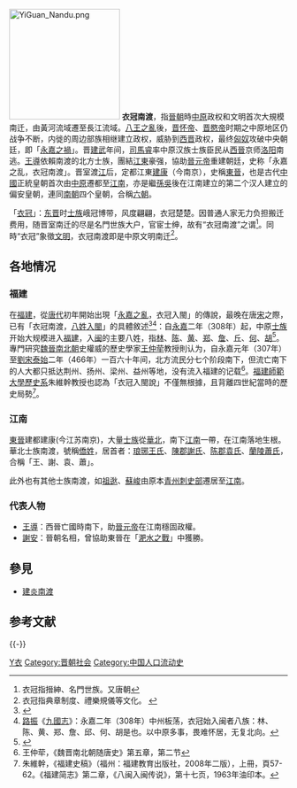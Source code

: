 [[File:YiGuan_Nandu.png|200px]]
'''衣冠南渡'''，指[[晉朝|晉朝]]時[[中原|中原]]政权和文明首次大規模南迁，由黃河流域遷至長江流域。[[八王之亂|八王之亂]]後，[[晋怀帝|晋怀帝]]、[[晋愍帝|晋愍帝]]时期之中原地区仍战争不断，内徙的周边部族相继建立政权，威胁到[[西晋|西晋]]政权，最终[[匈奴|匈奴]]攻破中央朝廷，即「[[永嘉之禍|永嘉之禍]]」。晋[[建武_(东晋)|建武]]年间，[[司馬睿|司馬睿]]率中原汉族士族臣民从[[西晉|西晉]]京师[[洛阳|洛阳]]南逃。[[王導|王導]]依賴南渡的北方士族，團結[[江東|江東]]豪强，協助[[晉元帝|晉元帝]]重建朝廷，史称「永嘉之乱，衣冠南渡」。晋室渡[[長江|江]]后，定都江東[[建康|建康]]（今南京），史稱[[東晉|東晉]]，也是古代[[中國|中國]]正統皇朝首次由[[中原|中原]]遷都至[[江南|江南]]，亦是繼[[孫吳|孫吳]]後在江南建立的第二个汉人建立的偏安皇朝，連同[[南朝|南朝]]四个皇朝，合稱[[六朝|六朝]]。

「[[衣冠|衣冠]]」：[[东晋|东晋]]时[[士族|士族]]峨冠博带，风度翩翩，衣冠楚楚。因普通人家无力负担搬迁费用，随晋室南迁的尽是名門世族大户，官宦士绅，故有“衣冠南渡”之谓<ref>衣冠指搢紳、名門世族。{{cite wikisource|wslanguage=zh|wslink=昭明文選/卷40#奏彈王源|title=《昭明文選·沈約·奏彈王源》|quote=自宋氏失御，禮教雕襄，衣冠之族日失其序。}}又唐朝{{cite wikisource|author=李白|authorlink=李白| wslanguage=zh| wslink=登金陵鳳凰臺|title=《登金陵鳳凰臺》|quote=吳宮花草埋幽徑，晉代衣冠成古丘。}}</ref>。同時“衣冠”象徵[[文明|文明]]，衣冠南渡即是中原文明南迁<ref>衣冠指典章制度、禮樂規儀等文化。{{cite wikisource|wslanguage=zh|wslink=昭明文選/卷36#天監三年策秀才文三首|author=任彥昇|authorlink=任昉|title=《昭明文選·卷36·天監三年策秀才》|quote=何者？百王之弊，齊季斯甚，衣冠禮樂，掃地無餘。}} {{cite wikisource|wslanguage=zh|wslink=隋書/卷49|title=《隋書·卷四十九·牛弘傳》|quote=素歎曰：『衣冠禮樂盡在此矣，非吾所及也。』}}</ref>。

== 各地情况 ==
=== 福建 ===
在[[福建|福建]]，從[[唐代|唐代]]初年開始出現「[[永嘉之亂|永嘉之亂]]，衣冠入閩」的傳說，最晚在唐[[宋|宋]]之際，已有「衣冠南渡，[[八姓入閩|八姓入閩]]」的具體敘述<ref>{{cite web|title=《全唐詩》卷七百六十一‧《永嘉亂，衣冠南渡，流落南泉，作憶昔吟》|author=[[詹琲|詹琲]]|url=http://ctext.org/quantangshi/761/zh|quote=憶昔永嘉際，中原板蕩年。衣冠墜塗炭，輿輅染腥膻，國勢多危厄，宗人苦播遷。南來頻灑淚，渴驥每思泉。|publisher=中國哲學書電子化計劃|accessdate=2021-12-26}}</ref><ref>[[路振|路振]]《[[九國志|九國志]]》：永嘉二年（308年）中州板荡，衣冠始入闽者八族：林、陈、黄、郑、詹、邱、何、胡是也。以中原多事，畏难怀居，无复北向。</ref>：自[[永嘉|永嘉]]二年（308年）起，中原[[士族|士族]]开始大规模进入[[福建|福建]]，入[[闽|闽]]的主要八姓，指[[林姓|林]]、[[陈|陈]]、[[黄|黄]]、[[郑|郑]]、[[詹|詹]]、[[丘姓|丘]]、[[何|何]]、[[胡|胡]]<ref>{{cite wikisource|wslanguage=zh|title=《淳熙三山志·卷26》 |author=梁克家等人 |authorlink= 梁克家 |quote=爰自永嘉之末，南渡者率入閩，陳、鄭、林、黃、詹、丘、何、胡，昔實先之。|wslink=淳熙三山志/卷26}}</ref>。專門研究[[魏晉南北朝|魏晉南北朝]]史權威的歷史學家[[王仲荦|王仲荦]]教授則认为，自永嘉元年（307年）至[[劉宋|劉宋]][[泰始_(劉宋)|泰始]]二年（466年）一百六十年间，北方流民分七个阶段南下，但流亡南下的人大都只抵达荆州、扬州、梁州、益州等地，没有流入福建的记载<ref>王仲荦，《魏晋南北朝随唐史》第五章，第二节</ref>。[[福建師範大學|福建師範大學]][[歷史系|歷史系]]朱維幹教授也認為「衣冠入閩說」不僅無根據，且背離四世紀當時的歷史局勢<ref>朱維幹，《福建史稿》（福州：福建教育出版社，2008年二版），上冊，頁57-62。《福建简志》第二章，《八闽入闽传说》，第十七页，1963年油印本。</ref>。

=== 江南 ===
[[東晉|東晉]]建都建康(今江苏南京)，大量[[士族|士族]]從[[華北|華北]]，南下[[江南|江南]]一帶，在江南落地生根。華北士族南渡，號稱[[僑姓|僑姓]]，居首者：[[琅琊王氏|琅琊王氏]]、[[陳郡謝氏|陳郡謝氏]]、[[陈郡袁氏|陈郡袁氏]]、[[蘭陵蕭氏|蘭陵蕭氏]]，合稱「王、謝、袁、蕭」。

此外也有其他士族南渡，如[[祖逖|祖逖]]、[[蘇峻|蘇峻]]由原本[[青州刺史部|青州刺史部]]遷居至[[江南|江南]]。

=== 代表人物 ===
* [[王導|王導]]：西晉亡國時南下，助[[晉元帝|晉元帝]]在江南穩固政權。
* [[謝安|謝安]]：晉朝名相，曾協助東晉在「[[淝水之戰|淝水之戰]]」中獲勝。

== 參見 ==
* [[建炎南渡|建炎南渡]]

== 参考文献 ==
{{Reflist|2}}

{{-}}
{{晉朝歷史事件}}

[[Category:晉朝歷史事件|Y衣]]
[[Category:晋朝社会|Category:晋朝社会]]
[[Category:中国人口流动史|Category:中国人口流动史]]
